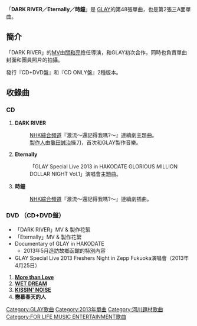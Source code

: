 {{Infobox Single
| Name           = DARK RIVER／Eternally／時鐘
| Artist         = [[GLAY|GLAY]]
| Album          = 
| A-side         = DARK RIVER<br />Eternally<br />時鐘
| B-side         = 
| Released       = 2013年7月24日
| Format         = 
| Recorded       = 
| Genre          = [[搖滾樂|搖滾樂]]<br />[[J-POP|J-POP]]
| Length         = 16[[分|分]]01[[秒|秒]]
| Label          = loversoul music & associates
| Writer         = [[TAKURO|TAKURO]]
| Producer       = GLAY & [[龜田誠治|龜田誠治]] (M1)<br />GLAY (M2,M3)
| Certification  = 
| Chart position =當週排行第4名（[[ORICON|ORICON]]）
| Last single    = [[Eternally_(GLAY)|Eternally]]<br/>（2013年）
| This single    = '''DARK RIVER／Eternally／時鐘'''<br />（2013年）
| Next single    = 
}}
「'''DARK RIVER／Eternally／時鐘'''」是 [[GLAY|GLAY]]的第48張單曲，也是第2張三A面單曲。

== 簡介 ==
「DARK RIVER」的[[MV|MV]]由[[關和亮|關和亮]]擔任導演，和GLAY初次合作，同時也負責單曲封面和團員照片的拍攝。

發行『CD+DVD盤』和『CD ONLY盤』2種版本。

== 收錄曲 ==
=== CD ===
# '''DARK RIVER'''
#:[[NHK綜合頻道|NHK綜合頻道]]『激流〜還記得我嗎?〜』連續劇主題曲。
#: [[製作人|製作人]]由[[龜田誠治|龜田誠治]]操刀，首次和GLAY製作音樂。
# '''Eternally'''
#: 「GLAY Special Live 2013 in HAKODATE GLORIOUS MILLION DOLLAR NIGHT Vol.1」演唱會主題曲。
# '''時鐘'''
#: [[NHK綜合頻道|NHK綜合頻道]]『激流〜還記得我嗎?〜』連續劇插曲。

=== DVD （CD+DVD盤） ===
*「DARK RIVER」MV & 製作花絮
*「Eternally」MV & 製作花絮
*Documentary of GLAY in HAKODATE
**2013年5月造訪故鄉函館的特別內容
*GLAY Special Live 2013 Freshers Night in Zepp Fukuoka演唱會（2013年4月25日）
# '''[[BEAT_out!|More than Love]]'''
# '''[[ONE_LOVE_(GLAY)|WET DREAM]]'''
# '''[[灰與鑽石_(GLAY)|KISSIN' NOISE]]'''
# '''戀慕春天的人'''

{{GLAY}}
{{日本有線大獎}}

{{DEFAULTSORT: DARK RIVER／Eternally／時鐘}}
[[Category:GLAY歌曲|Category:GLAY歌曲]]
[[Category:2013年單曲|Category:2013年單曲]]
[[Category:河川題材歌曲|Category:河川題材歌曲]]
[[Category:FOR_LIFE_MUSIC_ENTERTAINMENT歌曲|Category:FOR LIFE MUSIC ENTERTAINMENT歌曲]]